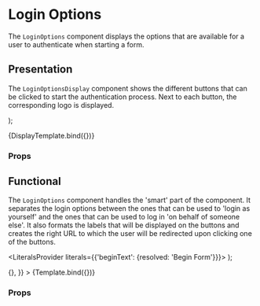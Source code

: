 


<Meta
  title="Composites/Login Options"
  component={LoginOptions}
/>

# Login Options

The `LoginOptions` component displays the options that are available for a user to authenticate when starting a form.

## Presentation

The `LoginOptionsDisplay` component shows the different buttons that can be clicked to start the authentication process.
Next to each button, the corresponding logo is displayed.

  <LoginOptionsDisplay
    loginAsYourselfOptions={loginAsYourselfOptions}
    loginAsGemachtigdeOptions={loginAsGemachtigdeOptions}
  />
);

<Canvas>
  <Story
    name="Display"
    args={{
      loginAsYourselfOptions: [
        {
          identifier: "digid",
          label: "DigiD",
          logo: {
              href: "https://www.digid.nl/",
              title: "DigiD",
              imageSrc: "/digid.png"
          },
          url: "http://localhost:8999/auth/form-slug/digid/start?next=http%3A%2F%2Flocalhost%3A3000%2F%3F_start%3D1",
        },
        {
          identifier: "eHerkenning",
          label: "eHerkenning",
          logo: {
              href: "https://www.eherkenning.nl/",
              title: "eHerkenning",
              imageSrc: "/eherkenning.png"
          },
          url: "http://localhost:8999/auth/form-slug/eherkenning/start?next=http%3A%2F%2Flocalhost%3A3000%2F%3F_start%3D1",
        },
        {
          identifier: "eidas",
          label: "eIDAS",
          logo: {
              href: "https://www.eherkenning.nl/",
              title: "eIDAS",
              imageSrc: "/eidas.png"
          },
          url: "http://localhost:8999/auth/form-slug/eidas/start?next=http%3A%2F%2Flocalhost%3A3000%2F%3F_start%3D1",
        },
        {
          identifier: "anonymous",
          label: "Begin form",
          url: "#",
        }
      ],
      loginAsGemachtigdeOptions: [{
	      identifier: "digid_machtigen",
	      label: "DigiD Machtigen",
        logo: {
            href: "https://www.digid.nl/",
            title: "DigiD Machtigen",
            imageSrc: "/digid.png"
        },
        url: "http://localhost:8999/auth/issue-2447-style-login-page/digid_machtigen/start?next=http%3A%2F%2Flocalhost%3A3000%2F%3F_start%3D1",
      }]
    }}
  >
    {DisplayTemplate.bind({})}
  </Story>
</Canvas>

### Props

<ArgsTable of={LoginOptionsDisplay} />

## Functional

The `LoginOptions` component handles the 'smart' part of the component. It separates the login options between
the ones that can be used to 'login as yourself' and the ones that can be used to log in 'on behalf of someone else'.
It also formats the labels that will be displayed on the buttons and creates the right URL to which the user will be
redirected upon clicking one of the buttons.

  <LiteralsProvider literals={{'beginText': {resolved: 'Begin Form'}}}>
    <LoginOptions
      form={form}
      onFormStart={onFormStart}
    />
  </LiteralsProvider>
);

<Canvas>
  <Story
    name="Functional"
    args={{
      form: {
        loginOptions: [
          {
            identifier: "digid",
            label: "DigiD",
            url: "http://localhost:8999/auth/form-slug/digid/start",
            logo: {
              title: "DigiD simulatie",
              imageSrc: "/digid.png",
              href: "https://www.digid.nl/"
            },
            isForGemachtigde: false
          },
          {
            identifier: "eherkenning",
            label: "eHerkenning",
            url: "http://localhost:8999/auth/form-slug/eherkenning/start",
            logo: {
              title: "eHerkenning",
              imageSrc: "/eherkenning.png",
              href: "https://www.eherkenning.nl/"
            },
            isForGemachtigde: false
          },
          {
            identifier: "eidas",
            label: "eIDAS",
            url: "http://localhost:8999/auth/form-slug/eidas/start",
            logo: {
              title: "eIDAS",
              imageSrc: "/eidas.png",
              href: "https://digital-strategy.ec.europa.eu/en/policies/eu-trust-mark"
            },
            isForGemachtigde: false
          },
          {
            identifier: "digid_machtigen",
            label: "DigiD Machtigen",
            url: "http://localhost:8999/auth/form-slug/digid_machtigen_oidc/start",
            logo: {
              title: "DigiD Machtigen",
              imageSrc: "/digid.png",
              href: "https://www.digid.nl/"
            },
            isForGemachtigde: true
          },
          {
            identifier: "eherkenning_bewindvoering",
            label: "eHerkenning bewindvoering",
            url: "http://localhost:8999/auth/form-slug/eherkenning_bewindvoering_oidc/start",
            logo: {
              title: "eHerkenning bewindvoering",
              imageSrc: "/eherkenning.png",
              href: "https://www.eherkenning.nl/"
            },
            isForGemachtigde: true
          },
        ]
      },
      onFormStart: () => {},
    }}
  >
    {Template.bind({})}
  </Story>
</Canvas>

### Props

<ArgsTable of={LoginOptions} />
